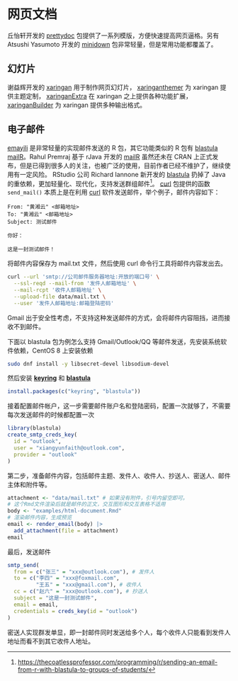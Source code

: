 # 网页文档 {#chap-web-documents}

丘怡轩开发的 [prettydoc](https://github.com/yixuan/prettydoc) 包提供了一系列模版，方便快速提高网页逼格。另有 Atsushi Yasumoto 开发的 [minidown](https://github.com/atusy/minidown) 包非常轻量，但是常用功能都覆盖了。

## 幻灯片 {#sec-slides}

谢益辉开发的 [xaringan](https://github.com/yihui/xaringan) 用于制作网页幻灯片，
[xaringanthemer](https://github.com/gadenbuie/xaringanthemer) 为 xaringan 提供主题定制，
[xaringanExtra](https://github.com/gadenbuie/xaringanExtra) 在 xaringan 之上提供各种功能扩展，
[xaringanBuilder](https://github.com/jhelvy/xaringanBuilder) 为 xaringan 提供多种输出格式。


## 电子邮件 {#sec-emails}

[^blastula-group-emails]: <https://thecoatlessprofessor.com/programming/r/sending-an-email-from-r-with-blastula-to-groups-of-students/>

[emayili](https://github.com/datawookie/emayili) 是非常轻量的实现邮件发送的 R 包，其它功能类似的 R 包有 [blastula](https://github.com/rich-iannone/blastula) [mailR](https://github.com/rpremraj/mailR)。Rahul Premraj 基于 rJava 开发的 [mailR](https://github.com/rpremraj/mailR) 虽然还未在 CRAN 上正式发布，但是已得到很多人的关注，也被广泛的使用，目前作者已经不维护了，继续使用有一定风险。 RStudio 公司 Richard Iannone 新开发的 [blastula](https://github.com/rich-iannone/blastula) 扔掉了 Java 的重依赖，更加轻量化、现代化，支持发送群组邮件[^blastula-group-emails]。 [curl](https://github.com/jeroen/curl) 包提供的函数 `send_mail()` 本质上是在利用 [curl](https://curl.haxx.se/) 软件发送邮件，举个例子，邮件内容如下：

```
From: "黄湘云" <邮箱地址>
To: "黄湘云" <邮箱地址>
Subject: 测试邮件

你好：

这是一封测试邮件！
```

将邮件内容保存为 mail.txt 文件，然后使用 curl 命令行工具将邮件内容发出去。

```bash
curl --url 'smtp://公司邮件服务器地址:开放的端口号' \
  --ssl-reqd --mail-from '发件人邮箱地址' \
  --mail-rcpt '收件人邮箱地址' \
  --upload-file data/mail.txt \
  --user '发件人邮箱地址:邮箱登陆密码'
```

::: {.rmdnote data-latex="{注意}"}
Gmail 出于安全性考虑，不支持这种发送邮件的方式，会将邮件内容阻挡，进而接收不到邮件。 
:::

下面以 blastula 包为例怎么支持 Gmail/Outlook/QQ 等邮件发送，先安装系统软件依赖，CentOS 8 上安装依赖

```bash
sudo dnf install -y libsecret-devel libsodium-devel
```

然后安装 [**keyring**]() 和 [**blastula**]()

```r
install.packages(c("keyring", "blastula"))
```

接着配置邮件帐户，这一步需要邮件账户名和登陆密码，配置一次就够了，不需要每次发送邮件的时候都配置一次

```r
library(blastula)
create_smtp_creds_key(
  id = "outlook", 
  user = "xiangyunfaith@outlook.com",
  provider = "outlook"
)
```

第二步，准备邮件内容，包括邮件主题、发件人、收件人、抄送人、密送人、邮件主体和附件等。

```r
attachment <- "data/mail.txt" # 如果没有附件，引号内留空即可。
# 这个Rmd文件渲染后就是邮件的正文，交互图形和交互表格不适用
body <- "examples/html-document.Rmd" 
# 渲染邮件内容，生成预览
email <- render_email(body) |> 
  add_attachment(file = attachment)
email
```

最后，发送邮件

```r
smtp_send(
  from = c("张三" = "xxx@outlook.com"), # 发件人
  to = c("李四" = "xxx@foxmail.com",
         "王五" = "xxx@gmail.com"), # 收件人
  cc = c("赵六" = "xxx@outlook.com"), # 抄送人
  subject = "这是一封测试邮件",
  email = email,
  credentials = creds_key(id = "outlook")
)
```

密送人实现群发单显，即一封邮件同时发送给多个人，每个收件人只能看到发件人地址而看不到其它收件人地址。


